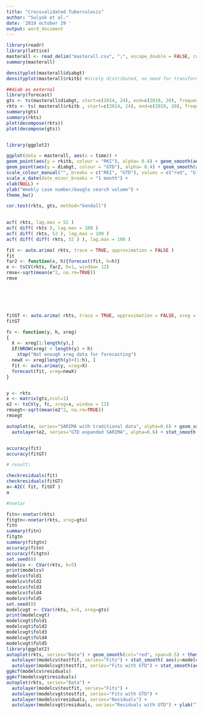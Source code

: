```yaml
---
title: "Crossvalidated Tuberculosis"
author: "Sulyok et al."
date: '2019 october 29 '
output: word_document
---
```


```r
library(readr)
library(lattice)
masterall <- read_delim("masterall.csv", ";", escape_double = FALSE, col_types = cols(time = col_date(format = "%Y.%m.%d")), trim_ws = TRUE)
summary(masterall)

densityplot(masterall$diabgt)
densityplot(masterall$rkitb) #nicely distributed, no need for transformation

##diab as external
library(forecast)
gts <- ts(masterall$diabgt, start=c(2014, 24), end=c(2019, 20), frequency=52)
rkts <- ts( masterall$rkitb , start=c(2014, 24), end=c(2019, 20), frequency=52)
summary(gts)
summary(rkts)
plot(decompose(rkts))
plot(decompose(gts))


library(ggplot2)

ggplot(data = masterall, aes(x = time)) +
geom_point(aes(y = rkitb, colour = "RKI"), alpha= 0.4) + geom_smooth(aes(y = rkitb, colour = "RKI"), span = 0.3) +
geom_point(aes(y = diabgt, colour = "GTD"), alpha= 0.4) + geom_smooth(aes(y = diabgt, colour = "GTD"), span = 0.3) +
scale_colour_manual("", breaks = c("RKI", "GTD"), values = c("red", "blue")) +
scale_x_date(date_minor_breaks = "1 month") +
xlab(NULL) +
ylab("Weekly case number/Google search volume") +
theme_bw()

cor.test(rkts, gts, method="kendall")
  

acf( rkts, lag.max = 52 )
acf( diff( rkts ), lag.max = 100 )
acf( diff( rkts, 52 ), lag.max = 100 )
acf( diff( diff( rkts, 52 ) ), lag.max = 100 )

fit <- auto.arima( rkts, trace = TRUE, approximation = FALSE )
fit
far2 <- function(x, h){forecast(fit, h=h)}
e <- tsCV(rkts, far2, h=1, window= 12)
rmse<-sqrt(mean(e^2, na.rm=TRUE))
rmse






fitGT <- auto.arima( rkts, trace = TRUE, approximation = FALSE, xreg = gts )
fitGT

fc <- function(y, h, xreg)
{
  X <- xreg[1:length(y),]
  if(NROW(xreg) < length(y) + h)
    stop("Not enough xreg data for forecasting")
  newX <- xreg[length(y)+(1:h), ]
  fit <- auto.arima(y, xreg=X)
  forecast(fit, xreg=newX)
}


y <- rkts
x <- matrix(gts,ncol=1)
e2 <- tsCV(y, fc, xreg=x, window = 12)
rmsegt<-sqrt(mean(e2^2, na.rm=TRUE))
rmsegt

autoplot(e, series="SARIMA with traditional data", alpha=0.6) + geom_smooth(col="blue") +
  autolayer(e2, series="GTD expanded SARIMA", alpha=0.6) + stat_smooth(aes(y=e2), col="red") + ylab("Errors") +  theme_bw() + geom_hline(yintercept = 0)


accuracy(fit)
accuracy(fitGT)

# result:

checkresiduals(fit)
checkresiduals(fitGT)
a<-AIC( fit, fitGT ) 
a

#nnetar

fitn<-nnetar(rkts)
fitgtn<-nnetar(rkts, xreg=gts)
fitn
summary(fitn)
fitgtn
summary(fitgtn)
accuracy(fitn)
accuracy(fitgtn)
set.seed(0)
modelcv <- CVar(rkts, k=5)
print(modelcv)
modelcv$fold1
modelcv$fold2
modelcv$fold3
modelcv$fold4
modelcv$fold5
set.seed(0)
modelcvgt <- CVar(rkts, k=5, xreg=gts)
print(modelcvgt)
modelcvgt$fold1
modelcvgt$fold2
modelcvgt$fold3
modelcvgt$fold4
modelcvgt$fold5
library(ggplot2)
autoplot(rkts, series="Data") + geom_smooth(col="red", span=0.5) + theme_bw() +
  autolayer(modelcv$testfit, series="Fits") + stat_smooth( aes(y=modelcv$testfit), col="green", span=0.5) + 
  autolayer(modelcvgt$testfit, series="Fits with GTD") + stat_smooth(aes(y=modelcvgt$testfit), col="blue", span=0.5) + ylab("Tuberculosis case numbers") + ylim(c(0,180)) 
ggAcf(modelcv$residuals)
ggAcf(modelcvgt$residuals)
autoplot(rkts, series="Data") +
  autolayer(modelcv$testfit, series="Fits") +
  autolayer(modelcvgt$testfit, series="Fits with GTD") +
  autolayer(modelcv$residuals, series="Residuals") +
  autolayer(modelcvgt$residuals, series="Residuals with GTD") + ylab("Tuberculosis case numbers")
```
